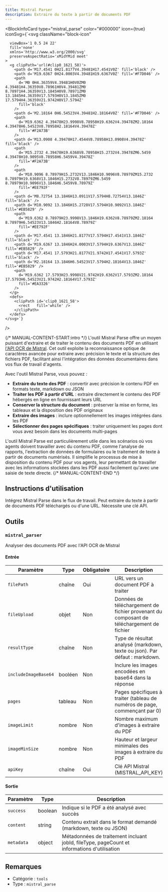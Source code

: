 ```yaml
---
title: Mistral Parser
description: Extraire du texte à partir de documents PDF
---
```



<BlockInfoCard 
  type="mistral_parse"
  color="#000000"
  icon={true}
  iconSvg={`<svg className="block-icon"
      
      
      
      viewBox='1 0.5 24 22'
      fill='none'
      xmlns='http://www.w3.org/2000/svg'
      preserveAspectRatio='xMidYMid meet'
    >
      <g clipPath='url(#clip0_1621_58)'>
        <path d='M17.4541 0H21.8177V4.39481H17.4541V0Z' fill='black' />
        <path d='M19.6367 0H24.0003V4.39481H19.6367V0Z' fill='#F7D046' />
        <path
          d='M0 0H4.36359V4.39481H0V0ZM0 4.39481H4.36359V8.78961H0V4.39481ZM0 8.78971H4.36359V13.1845H0V8.78971ZM0 13.1845H4.36359V17.5793H0V13.1845ZM0 17.5794H4.36359V21.9742H0V17.5794Z'
          fill='black'
        />
        <path d='M2.18164 0H6.54523V4.39481H2.18164V0Z' fill='#F7D046' />
        <path
          d='M19.6362 4.39478H23.9998V8.78958H19.6362V4.39478ZM2.18164 4.39478H6.54523V8.78958H2.18164V4.39478Z'
          fill='#F2A73B'
        />
        <path d='M13.0908 4.39478H17.4544V8.78958H13.0908V4.39478Z' fill='black' />
        <path
          d='M15.2732 4.39478H19.6368V8.78958H15.2732V4.39478ZM6.5459 4.39478H10.9095V8.78958H6.5459V4.39478Z'
          fill='#F2A73B'
        />
        <path
          d='M10.9096 8.78979H15.2732V13.1846H10.9096V8.78979ZM15.2732 8.78979H19.6368V13.1846H15.2732V8.78979ZM6.5459 8.78979H10.9096V13.1846H6.5459V8.78979Z'
          fill='#EE792F'
        />
        <path d='M8.72754 13.1846H13.0911V17.5794H8.72754V13.1846Z' fill='black' />
        <path d='M10.9092 13.1846H15.2728V17.5794H10.9092V13.1846Z' fill='#EB5829' />
        <path
          d='M19.6362 8.78979H23.9998V13.1846H19.6362V8.78979ZM2.18164 8.78979H6.54523V13.1846H2.18164V8.78979Z'
          fill='#EE792F'
        />
        <path d='M17.4541 13.1846H21.8177V17.5794H17.4541V13.1846Z' fill='black' />
        <path d='M19.6367 13.1846H24.0003V17.5794H19.6367V13.1846Z' fill='#EB5829' />
        <path d='M17.4541 17.5793H21.8177V21.9742H17.4541V17.5793Z' fill='black' />
        <path d='M2.18164 13.1846H6.54523V17.5794H2.18164V13.1846Z' fill='#EB5829' />
        <path
          d='M19.6362 17.5793H23.9998V21.9742H19.6362V17.5793ZM2.18164 17.5793H6.54523V21.9742H2.18164V17.5793Z'
          fill='#EA3326'
        />
      </g>
      <defs>
        <clipPath id='clip0_1621_58'>
          <rect   fill='white' />
        </clipPath>
      </defs>
    </svg>`}
/>

{/* MANUAL-CONTENT-START:intro */}
L'outil Mistral Parse offre un moyen puissant d'extraire et de traiter le contenu des documents PDF en utilisant [l'API OCR de Mistral](https://mistral.ai/). Cet outil exploite la reconnaissance optique de caractères avancée pour extraire avec précision le texte et la structure des fichiers PDF, facilitant ainsi l'intégration des données documentaires dans vos flux de travail d'agents.

Avec l'outil Mistral Parse, vous pouvez :

- **Extraire du texte des PDF** : convertir avec précision le contenu PDF en formats texte, markdown ou JSON
- **Traiter les PDF à partir d'URL** : extraire directement le contenu des PDF hébergés en ligne en fournissant leurs URL
- **Conserver la structure du document** : préserver la mise en forme, les tableaux et la disposition des PDF originaux
- **Extraire des images** : inclure optionnellement les images intégrées dans les PDF
- **Sélectionner des pages spécifiques** : traiter uniquement les pages dont vous avez besoin dans les documents multi-pages

L'outil Mistral Parse est particulièrement utile dans les scénarios où vos agents doivent travailler avec du contenu PDF, comme l'analyse de rapports, l'extraction de données de formulaires ou le traitement de texte à partir de documents numérisés. Il simplifie le processus de mise à disposition du contenu PDF pour vos agents, leur permettant de travailler avec les informations stockées dans les PDF aussi facilement qu'avec une saisie de texte directe.
{/* MANUAL-CONTENT-END */}

## Instructions d'utilisation

Intégrez Mistral Parse dans le flux de travail. Peut extraire du texte à partir de documents PDF téléchargés ou d'une URL. Nécessite une clé API.

## Outils

### `mistral_parser`

Analyser des documents PDF avec l'API OCR de Mistral

#### Entrée

| Paramètre | Type | Obligatoire | Description |
| --------- | ---- | ---------- | ----------- |
| `filePath` | chaîne | Oui | URL vers un document PDF à traiter |
| `fileUpload` | objet | Non | Données de téléchargement de fichier provenant du composant de téléchargement de fichier |
| `resultType` | chaîne | Non | Type de résultat analysé \(markdown, texte ou json\). Par défaut : markdown. |
| `includeImageBase64` | booléen | Non | Inclure les images encodées en base64 dans la réponse |
| `pages` | tableau | Non | Pages spécifiques à traiter \(tableau de numéros de page, commençant par 0\) |
| `imageLimit` | nombre | Non | Nombre maximum d'images à extraire du PDF |
| `imageMinSize` | nombre | Non | Hauteur et largeur minimales des images à extraire du PDF |
| `apiKey` | chaîne | Oui | Clé API Mistral \(MISTRAL_API_KEY\) |

#### Sortie

| Paramètre | Type | Description |
| --------- | ---- | ----------- |
| `success` | boolean | Indique si le PDF a été analysé avec succès |
| `content` | string | Contenu extrait dans le format demandé (markdown, texte ou JSON) |
| `metadata` | object | Métadonnées de traitement incluant jobId, fileType, pageCount et informations d'utilisation |

## Remarques

- Catégorie : `tools`
- Type : `mistral_parse`
